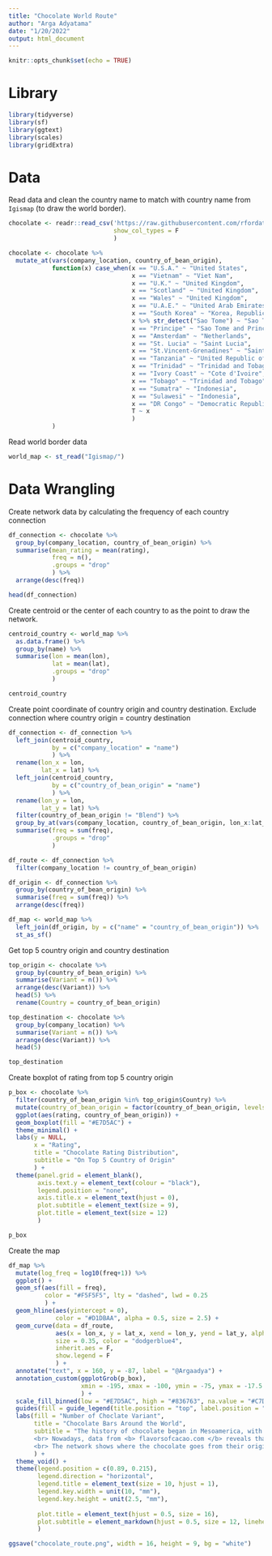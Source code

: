 ```yaml
---
title: "Chocolate World Route"
author: "Arga Adyatama"
date: "1/20/2022"
output: html_document
---
```


```r
knitr::opts_chunk$set(echo = TRUE)
```

# Library

```r
library(tidyverse)
library(sf)
library(ggtext)
library(scales)
library(gridExtra)
```

# Data

Read data and clean the country name to match with country name from `Igismap` (to draw the world border).

```r
chocolate <- readr::read_csv('https://raw.githubusercontent.com/rfordatascience/tidytuesday/master/data/2022/2022-01-18/chocolate.csv',
                             show_col_types = F
                             )

chocolate <- chocolate %>% 
  mutate_at(vars(company_location, country_of_bean_origin),
            function(x) case_when(x == "U.S.A." ~ "United States",
                                  x == "Vietnam" ~ "Viet Nam",
                                  x == "U.K." ~ "United Kingdom",
                                  x == "Scotland" ~ "United Kingdom",
                                  x == "Wales" ~ "United Kingdom",
                                  x == "U.A.E." ~ "United Arab Emirates",
                                  x == "South Korea" ~ "Korea, Republic of",
                                  x %>% str_detect("Sao Tome") ~ "Sao Tome and Principe",
                                  x == "Principe" ~ "Sao Tome and Principe",
                                  x == "Amsterdam" ~ "Netherlands",
                                  x == "St. Lucia" ~ "Saint Lucia",
                                  x == "St.Vincent-Grenadines" ~ "Saint Vincent and the Grenadines",
                                  x == "Tanzania" ~ "United Republic of Tanzania",
                                  x == "Trinidad" ~ "Trinidad and Tobago",
                                  x == "Ivory Coast" ~ "Cote d'Ivoire",
                                  x == "Tobago" ~ "Trinidad and Tobago",
                                  x == "Sumatra" ~ "Indonesia",
                                  x == "Sulawesi" ~ "Indonesia",
                                  x == "DR Congo" ~ "Democratic Republic of the Congo",
                                  T ~ x
                                  )
            )
```

Read world border data

```r
world_map <- st_read("Igismap/")
```

# Data Wrangling

Create network data by calculating the frequency of each country connection

```r
df_connection <- chocolate %>% 
  group_by(company_location, country_of_bean_origin) %>% 
  summarise(mean_rating = mean(rating),
            freq = n(),
            .groups = "drop"
            ) %>% 
  arrange(desc(freq))

head(df_connection)
```

Create centroid or the center of each country to as the point to draw the network.

```r
centroid_country <- world_map %>% 
  as.data.frame() %>% 
  group_by(name) %>% 
  summarise(lon = mean(lon),
            lat = mean(lat),
            .groups = "drop"
            ) 

centroid_country
```

Create point coordinate of country origin and country destination. Exclude connection where country origin = country destination

```r
df_connection <- df_connection %>% 
  left_join(centroid_country,
            by = c("company_location" = "name")
            ) %>% 
  rename(lon_x = lon,
         lat_x = lat) %>% 
  left_join(centroid_country,
            by = c("country_of_bean_origin" = "name")
            ) %>% 
  rename(lon_y = lon,
         lat_y = lat) %>% 
  filter(country_of_bean_origin != "Blend") %>% 
  group_by_at(vars(company_location, country_of_bean_origin, lon_x:lat_y)) %>% 
  summarise(freq = sum(freq),
            .groups = "drop"
            )

df_route <- df_connection %>% 
  filter(company_location != country_of_bean_origin)
```

```r
df_origin <- df_connection %>% 
  group_by(country_of_bean_origin) %>% 
  summarise(freq = sum(freq)) %>% 
  arrange(desc(freq))

df_map <- world_map %>% 
  left_join(df_origin, by = c("name" = "country_of_bean_origin")) %>% 
  st_as_sf()
```

Get top 5 country origin and country destination

```r
top_origin <- chocolate %>% 
  group_by(country_of_bean_origin) %>% 
  summarise(Variant = n()) %>% 
  arrange(desc(Variant)) %>% 
  head(5) %>% 
  rename(Country = country_of_bean_origin)

top_destination <- chocolate %>% 
  group_by(company_location) %>% 
  summarise(Variant = n()) %>% 
  arrange(desc(Variant)) %>% 
  head(5) 

top_destination
```

Create boxplot of rating from top 5 country origin

```r
p_box <- chocolate %>% 
  filter(country_of_bean_origin %in% top_origin$Country) %>% 
  mutate(country_of_bean_origin = factor(country_of_bean_origin, levels = rev(top_origin$Country))) %>% 
  ggplot(aes(rating, country_of_bean_origin)) +
  geom_boxplot(fill = "#E7D5AC") +
  theme_minimal() +
  labs(y = NULL,
       x = "Rating",
       title = "Chocolate Rating Distribution",
       subtitle = "On Top 5 Country of Origin"
       ) +
  theme(panel.grid = element_blank(),
        axis.text.y = element_text(colour = "black"),
        legend.position = "none",
        axis.title.x = element_text(hjust = 0),
        plot.subtitle = element_text(size = 9),
        plot.title = element_text(size = 12)
        )

p_box
```

Create the map

```r
df_map %>% 
  mutate(log_freq = log10(freq+1)) %>% 
  ggplot() +
  geom_sf(aes(fill = freq), 
          color = "#F5F5F5", lty = "dashed", lwd = 0.25
          ) +
  geom_hline(aes(yintercept = 0), 
             color = "#D1DBAA", alpha = 0.5, size = 2.5) +
  geom_curve(data = df_route,
             aes(x = lon_x, y = lat_x, xend = lon_y, yend = lat_y, alpha = freq),
             size = 0.35, color = "dodgerblue4",
             inherit.aes = F,
             show.legend = F
             ) +
  annotate("text", x = 160, y = -87, label = "@Argaadya") +
  annotation_custom(ggplotGrob(p_box),
                    xmin = -195, xmax = -100, ymin = -75, ymax = -17.5
                    ) +
  scale_fill_binned(low = "#E7D5AC", high = "#836763", na.value = "#C7DCDA") +
  guides(fill = guide_legend(title.position = "top", label.position = "bottom")) +
  labs(fill = "Number of Choclate Variant",
       title = "Chocolate Bars Around the World",
       subtitle = "The history of chocolate began in Mesoamerica, with fermented beverages made from chocolate date back to 450 BC (<i>Wikipedia</i>). 
       <br> Nowadays, data from <b> flavorsofcacao.com </b> reveals that most of chocolate bars come from South America, espescially <b>Venezuela, Peru, and Ecuador</b>. 
       <br> The network shows where the chocolate goes from their origin country to the chocolate company location. Most of the chocolate goes to <b> North America </b> and <b>EU</b>."
       ) +
  theme_void() +
  theme(legend.position = c(0.89, 0.215),
        legend.direction = "horizontal",
        legend.title = element_text(size = 10, hjust = 1),
        legend.key.width = unit(10, "mm"),
        legend.key.height = unit(2.5, "mm"),
        
        plot.title = element_text(hjust = 0.5, size = 16),
        plot.subtitle = element_markdown(hjust = 0.5, size = 12, lineheight = 1.5)
        )

ggsave("chocolate_route.png", width = 16, height = 9, bg = "white")
```



